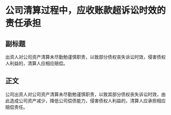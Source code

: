 # 公司清算过程中，应收账款超诉讼时效的责任承担
## 副标题
出资人对公司资产清算未尽勤勉谨慎职责，以致部分债权丧失诉讼时效，侵害债权人利益的，清算人应相应赔偿。
## 正文
公司出资人对公司资产清算未尽勤勉谨慎职责，以致其部分债权丧失诉讼时效，由此造成公司资产减少，降低公司偿债能力，侵害债权人利益的，清算人应承担相应赔偿责任。